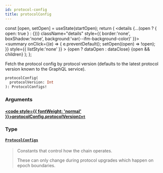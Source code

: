 ```yaml
---
id: protocol-config
title: protocolConfig
---
```









  const [open, setOpen] = useState(startOpen);
  return (
    <details {...(open ? { open: true } : {})} className="details" style={{ border:'none', boxShadow:'none', background:'var(--ifm-background-color)' }}>
      <summary
        onClick={(e) => {
          e.preventDefault();
          setOpen((open) => !open);
        }}
        style={{ listStyle:'none' }}
      >
      {open ? dataOpen : dataClose}
      </summary>
      {open && children}
    </details>
  );
};








Fetch the protocol config by protocol version (defaults to the latest protocol
version known to the GraphQL service).


```graphql
protocolConfig(
  protocolVersion: Int
): ProtocolConfigs!
```




### Arguments

#### [<code style={{ fontWeight: 'normal' }}>protocolConfig.<b>protocolVersion</b></code>](#)<Bullet />[`Int`](/references/iota-api/iota-graphql/reference/types/scalars/int) <Badge class="badge badge--secondary" text="scalar"/> 
> 
> 
> 
> 

### Type

#### [`ProtocolConfigs`](/references/iota-api/iota-graphql/reference/types/objects/protocol-configs) <Badge class="badge badge--secondary" text="object"/> 
> 
> 
> Constants that control how the chain operates.
> 
> These can only change during protocol upgrades which happen on epoch boundaries.
> 






